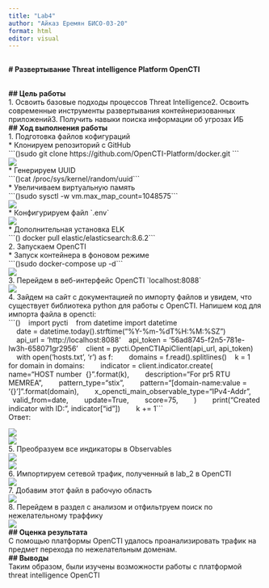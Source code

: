 ```yaml
---
title: "Lab4"
author: "Айказ Еремян БИСО-03-20"
format: html
editor: visual
---
```


## 

**\# Развертывание Threat intelligence Platform OpenCTI**

\
**\## Цель работы**\
1. Освоить базовые подходы процессов Threat Intelligence2. Освоить современные инструменты развертывания контейнеризованных приложений3. Получить навыки поиска информации об угрозах ИБ\
**\## Ход выполнения работы**\
1. Подготовка файлов кофигураций\
\* Клонируем репозиторий с GitHub\
\`\`\`()sudo git clone https://github.com/OpenCTI-Platform/docker.git \`\`\`\
![](img1.png)\
\* Генерируем UUID\
\`\`\`()cat /proc/sys/kernel/random/uuid\`\`\`\
\* Увеличиваем виртуальную память\
\`\`\`()sudo sysctl -w vm.max_map_count=1048575\`\`\`\
![](img3.png)\
\* Конфигурируем файл \`.env\`\
![](img2.png)\
\* Дополнительная установка ELK\
\`\`\`() docker pull elastic/elasticsearch:8.6.2\`\`\`\
2. Запускаем OpenCTI\
\* Запуск контейнера в фоновом режиме\
\`\`\`()sudo docker-compose up -d\`\`\`\
![](img4.png)\
3. Перейдем в веб-интерфейс OpenCTI \`localhost:8088\`\
![](img5.png)\
4. Зайдем на сайт с документацией по импорту файлов и увидем, что существует библиотека python для работы с OpenCTI. Напишем код для импорта файла в opencti:\
\`\`\`()    import pycti    from datetime import datetime\
    date = datetime.today().strftime("%Y-%m-%dT%H:%M:%SZ")\
    api_url = 'http://localhost:8088'    api_token = '56ad8745-f2n5-781e-lw3h-658071gr2956'    client = pycti.OpenCTIApiClient(api_url, api_token)\
    with open('hosts.txt', 'r') as f:        domains = f.read().splitlines()    k = 1    for domain in domains:        indicator = client.indicator.create(        name="HOST number  {}".format(k),        description="For pr5 RTU MEMREA",        pattern_type="stix",        pattern="\[domain-name:value = '{}'\]".format(domain),        x_opencti_main_observable_type="IPv4-Addr",        valid_from=date,        update=True,        score=75,        )        print("Created indicator with ID:", indicator\["id"\])        k += 1\`\`\`\
Ответ:

![](img6.png)\
![](img7.png)\
5. Преобразуем все индикаторы в Observables\
![](img8.png)\
![](img9.png)\
6. Импортируем сетевой трафик, полученный в lab_2 в OpenCTI\
![](img10.png)\
7. Добавим этот файл в рабочую область\
![](img11.png)\
8. Перейдем в раздел с анализом и отфильтруем поиск по нежелательному траффику\
![](img12.png)\
**\## Оценка результата**\
С помощью платформы OpenCTI удалось проанализировать трафик на предмет перехода по нежелательным доменам.\
**\## Выводы**\
Таким образом, были изучены возможности работы с платформой threat intelligence OpenCTI\
